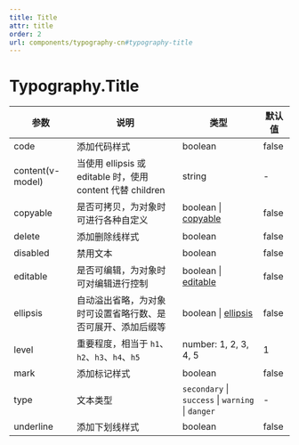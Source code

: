```yaml
---
title: Title
attr: title
order: 2
url: components/typography-cn#typography-title
---
```


# Typography.Title

| 参数 | 说明 | 类型 | 默认值 |
| --- | --- | --- | --- |
| code | 添加代码样式 | boolean | false |
| content(v-model) | 当使用 ellipsis 或 editable 时，使用 content 代替 children | string | - |
| copyable | 是否可拷贝，为对象时可进行各种自定义 | boolean \| [copyable](#copyable) | false | [copyable](#copyable) |
| delete | 添加删除线样式 | boolean | false |
| disabled | 禁用文本 | boolean | false |
| editable | 是否可编辑，为对象时可对编辑进行控制 | boolean \| [editable](#editable) | false | [editable](#editable) |
| ellipsis | 自动溢出省略，为对象时可设置省略行数、是否可展开、添加后缀等 | boolean \| [ellipsis](#ellipsis) | false | [ellipsis](#ellipsis) |
| level | 重要程度，相当于 `h1`、`h2`、`h3`、`h4`、`h5` | number: 1, 2, 3, 4, 5 | 1 |
| mark | 添加标记样式 | boolean | false |
| type | 文本类型 | `secondary` \| `success` \| `warning` \| `danger` | - |
| underline | 添加下划线样式 | boolean | false |
